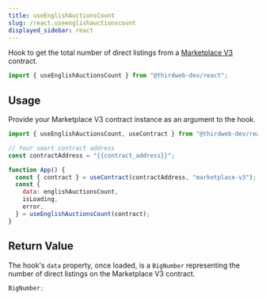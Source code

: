 ---
title: useEnglishAuctionsCount
slug: /react.useenglishauctionscount
displayed_sidebar: react
---


Hook to get the total number of direct listings from a [Marketplace V3](https://thirdweb.com/thirdweb.eth/MarketplaceV3) contract.

```jsx
import { useEnglishAuctionsCount } from "@thirdweb-dev/react";
```

## Usage

Provide your Marketplace V3 contract instance as an argument to the hook.

```jsx
import { useEnglishAuctionsCount, useContract } from "@thirdweb-dev/react";

// Your smart contract address
const contractAddress = "{{contract_address}}";

function App() {
  const { contract } = useContract(contractAddress, "marketplace-v3");
  const {
    data: englishAuctionsCount,
    isLoading,
    error,
  } = useEnglishAuctionsCount(contract);
}
```

## Return Value

The hook's `data` property, once loaded, is a `BigNumber` representing the number of direct listings on the Marketplace V3 contract.

```ts
BigNumber;
```

